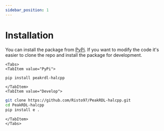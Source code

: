 ```yaml
---
sidebar_position: 1
---
```


# Installation

You can install the package from [PyPi](https://pypi.org/project/peakrdl-halcpp/).
If you want to modify the code it's easier to clone the repo and install the package for development.



```mdx-code-block
<Tabs>
<TabItem value="PyPi">
```
```bash
pip install peakrdl-halcpp
```

```mdx-code-block
</TabItem>
<TabItem value="Develop">
```
```bash
git clone https://github.com/Risto97/PeakRDL-halcpp.git
cd PeakRDL-halcpp
pip install e .
```

```mdx-code-block
</TabItem>
</Tabs>
```
